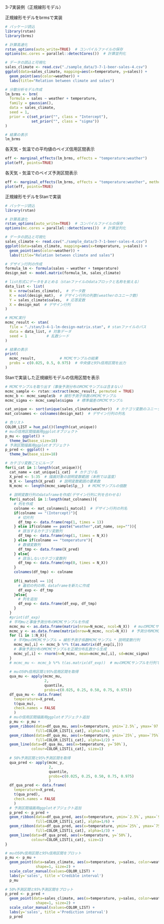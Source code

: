 3-7実装例（正規線形モデル）

正規線形モデルをbrmsで実装
```r
# パッケージ読込
library(rstan)
library(brms)

# 計算高速化
rstan_options(auto_write=TRUE)  # コンパイルファイルの保存
options(mc.cores = parallel::detectCores())  # 計算並列化

# データの読込と可視化
sales_climate <- read.csv("./sample_data/3-7-1-beer-sales-4.csv")
ggplot(data=sales_climate, mapping=aes(x=temperature, y=sales)) +
  geom_point(aes(color=weather)) +
  labs(title="Relation between climate and sales")

# 分散分析モデル作成
lm_brms <- brm(
  formula = sales ~ weather + temperature,
  family = gaussian(),
  data = sales_climate,
  seed = 1,
  prior = c(set_prior("", class = "Intercept"),
            set_prior("", class = "sigma"))
)

# 結果の表示
lm_brms
```
各天気・気温での平均値のベイズ信用区間表示
```r
eff <- marginal_effects(lm_brms, effects = "temperature:weather")
plot(eff, points=TRUE)
```
各天気・気温でのベイズ予測区間表示
```r
eff <- marginal_effects(lm_brms, effects = "temperature:weather", method = "predict")
plot(eff, points=TRUE)
```
正規線形モデルをStanで実装
```r
# パッケージ読込
library(rstan)

# 計算高速化
rstan_options(auto_write=TRUE)  # コンパイルファイルの保存
options(mc.cores = parallel::detectCores())  # 計算並列化

# データの読込と可視化
sales_climate <- read.csv("./sample_data/3-7-1-beer-sales-4.csv")
ggplot(data=sales_climate, mapping=aes(x=temperature, y=sales)) +
  geom_point(aes(color=weather)) +
  labs(title="Relation between climate and sales")

# デザイン行列の作成
formula_lm <- formula(sales ~ weather + temperature)
design_mat <- model.matrix(formula_lm, sales_climate)

# list形式にデータをまとめる（stanファイルのdataブロックと名称を揃える）
data_list <- list(
  N = nrow(sales_climate),  # データ数
  K = ncol(design_mat),  # デザイン行列の列数(weatherのユニーク数)
  Y = sales_climate$sales,  # 応答変数
  X = design_mat  # デザイン行列
)

# MCMC実行
mcmc_result <- stan(
  file = "./stan/3-4-1-lm-design-matrix.stan", # stanファイルのパス
  data = data_list, # 対象データ
  seed = 1         # 乱数シード
)

# 結果の表示
print(
  mcmc_result,           # MCMCサンプルの結果
  probs = c(0.025, 0.5, 0.975)  # 中央値と95%信用区間を出力
)
```
Stanで実装した正規線形モデルの信用区間を表示
```r
# MCMCサンプルを取り出す（事後予測分布のMCMCサンプルは含まない）
mcmc_sample <- rstan::extract(mcmc_result, permuted = TRUE)
mcmc_b <- mcmc_sample$b  # 線形予測子係数のMCMCサンプル
mcmc_sigma <- mcmc_sample$sigma  # 標準偏差のMCMCサンプル

cat_unique <- sort(unique(sales_climate$weather))  # カテゴリ変数のユニーク値
mat_colnames <- colnames(design_mat)  # デザイン行列の列名

# 色リスト
COLOR_LIST = hue_pal()(length(cat_unique))
# muの信用区間描画用ggplotオブジェクト
p_mu <- ggplot() +
  theme_bw(base_size=18)
# 予測区間描画用ggplotオブジェクト
p_pred <- ggplot() +
  theme_bw(base_size=18)

# カテゴリ変数ごとにループ
for(i_cat in 1:length(cat_unique)){
  cat_name = cat_unique[i_cat]  # カテゴリ名
  X_pred <- 5:35  # 描画対象の説明変数範囲（本例では温度）
  N_X <- length(X_pred)  # 説明変数範囲の要素数
  N_mcmc <- length(mcmc_sample$lp__)  # MCMCサンプルの個数
  
  # 説明変数行列のdataframeを作成(デザイン行列に列を合わせる)
  for(i_matcol in 1:length(mat_colnames)){
    # 列を作成
    colname <- mat_colnames[i_matcol]  # デザイン行列の列名
    if(colname == "(Intercept)"){
      # 切片列
      df_tmp <- data.frame(rep(1, times = 1))
    } else if(colname == paste("weather",cat_name, sep="")){
      # 該当するカテゴリ変数列
      df_tmp <- data.frame(rep(1, times = N_X))
    } else if(colname == "temperature"){
      # 数値変数列
      df_tmp <- data.frame(X_pred)
    } else{
      # 該当しないカテゴリ変数列
      df_tmp <- data.frame(rep(0, times = N_X))
    }
    colnames(df_tmp) <- colname
    
    if(i_matcol == 1){
      # 最初の列の時、dataframeを新たに作成
      df_exp <- df_tmp
    }else{
      # 列を追加
      df_exp <- data.frame(df_exp, df_tmp)
    }
  }
  #print(df_exp)
  # 平均muと事後予測分布のMCMCサンプルを作成
  mcmc_mu <- as.data.frame(matrix(nrow=N_mcmc, ncol=N_X))  # muのMCMCサンプル格納用
  mcmc_y <- as.data.frame(matrix(nrow=N_mcmc, ncol=N_X))  # 予測分布MCMCサンプル格納用
  for (i in 1:N_X){
    # 平均muのMCMCサンプル = 線形予測子係数MCMCサンプル * 説明変数行列
    mcmc_mu[,i] <- mcmc_b %*% t(as.matrix(df_exp[i,]))
    # 事後予測分布のMCMCサンプルを正規分布乱数から生成
    mcmc_y[,i] <- rnorm(n=N_mcmc, mean=mcmc_mu[,i], sd=mcmc_sigma)
  }
  # mcmc_mu <- mcmc_b %*% t(as.matrix(df_exp))  # muのMCMCサンプルを行列で一括計算
  
  # muの50%信用区間と95%信用区間を取得
  qua_mu <- apply(mcmc_mu,
                  2,
                  quantile,
                  probs=c(0.025, 0.25, 0.50, 0.75, 0.975))
  df_qua_mu <- data.frame(
    temperature=X_pred,
    t(qua_mu),
    check.names = FALSE
    )
  # muの信用区間描画用ggplotオブジェクト追加
  p_mu <- p_mu +
  geom_ribbon(data=df_qua_mu, aes(x=temperature, ymin=`2.5%`, ymax=`97.5%`),
              fill=COLOR_LIST[i_cat], alpha=1/4) +
  geom_ribbon(data=df_qua_mu, aes(x=temperature, ymin=`25%`, ymax=`75%`),
              fill=COLOR_LIST[i_cat], alpha=1/2) +
  geom_line(data=df_qua_mu, aes(x=temperature, y=`50%`),
            colour=COLOR_LIST[i_cat], size=1)
  
  # 50%予測区間と95%予測区間を取得
  qua_pred <- apply(mcmc_y,
                    2,
                    quantile,
                    probs=c(0.025, 0.25, 0.50, 0.75, 0.975)
                    )
  df_qua_pred <- data.frame(
    temperature=X_pred,
    t(qua_pred),
    check.names = FALSE
    )
  # 予測区間描画用ggplotオブジェクト追加
  p_pred <- p_pred +
  geom_ribbon(data=df_qua_pred, aes(x=temperature, ymin=`2.5%`, ymax=`97.5%`),
              fill=COLOR_LIST[i_cat], alpha=1/6) +
  geom_ribbon(data=df_qua_pred, aes(x=temperature, ymin=`25%`, ymax=`75%`),
              fill=COLOR_LIST[i_cat], alpha=1/3) +
  geom_line(data=df_qua_pred, aes(x=temperature, y=`50%`),
            colour=COLOR_LIST[i_cat], size=1)
}

# muの50%信用区間と95%信用区間をプロット
p_mu <- p_mu +
  geom_point(data=sales_climate, aes(x=temperature, y=sales, color=weather),
              shape=1, size=2) +
  scale_color_manual(values=COLOR_LIST) + 
  labs(y='sales', title ='Credible interval')
  p_mu
  
# 50%予測区間と95%予測区間をプロット
p_pred <- p_pred +
  geom_point(data=sales_climate, aes(x=temperature, y=sales, color=weather),
              shape=1, size=2) +
  scale_color_manual(values=COLOR_LIST) + 
  labs(y='sales', title ='Prediction interval')
  p_pred
```


